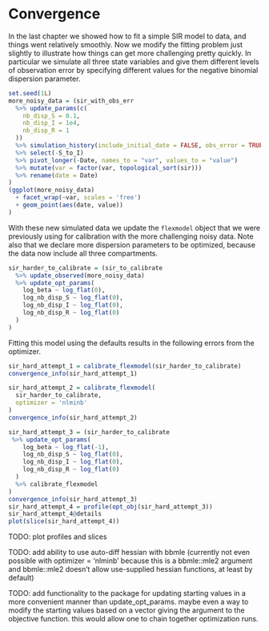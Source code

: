 # Convergence

In the last chapter we showed how to fit a simple SIR model to data, and things went relatively smoothly. Now we modify the fitting problem just slightly to illustrate how things can get more challenging pretty quickly. In particular we simulate all three state variables and give them different levels of observation error by specifying different values for the negative binomial dispersion parameter.

```r
set.seed(1L)
more_noisy_data = (sir_with_obs_err
  %>% update_params(c(
    nb_disp_S = 0.1,
    nb_disp_I = 1e4,
    nb_disp_R = 1
  ))
  %>% simulation_history(include_initial_date = FALSE, obs_error = TRUE)
  %>% select(-S_to_I)
  %>% pivot_longer(-Date, names_to = "var", values_to = "value")
  %>% mutate(var = factor(var, topological_sort(sir)))
  %>% rename(date = Date)
)
(ggplot(more_noisy_data)
  + facet_wrap(~var, scales = 'free')
  + geom_point(aes(date, value))
)
```

With these new simulated data we update the `flexmodel` object that we were previously using for calibration with the more challenging noisy data. Note also that we declare more dispersion parameters to be optimized, because the data now include all three compartments.

```r
sir_harder_to_calibrate = (sir_to_calibrate
  %>% update_observed(more_noisy_data)
  %>% update_opt_params(
    log_beta ~ log_flat(0),
    log_nb_disp_S ~ log_flat(0),
    log_nb_disp_I ~ log_flat(0),
    log_nb_disp_R ~ log_flat(0)
  )
)
```

Fitting this model using the defaults results in the following errors from the optimizer.

```r
sir_hard_attempt_1 = calibrate_flexmodel(sir_harder_to_calibrate)
convergence_info(sir_hard_attempt_1)
```

```r
sir_hard_attempt_2 = calibrate_flexmodel(
  sir_harder_to_calibrate,
  optimizer = 'nlminb'
)
convergence_info(sir_hard_attempt_2)
```

```r
sir_hard_attempt_3 = (sir_harder_to_calibrate
 %>% update_opt_params(
    log_beta ~ log_flat(-1),
    log_nb_disp_S ~ log_flat(0),
    log_nb_disp_I ~ log_flat(0),
    log_nb_disp_R ~ log_flat(0)
  )
  %>% calibrate_flexmodel
)
convergence_info(sir_hard_attempt_3)
sir_hard_attempt_4 = profile(opt_obj(sir_hard_attempt_3))
sir_hard_attempt_4@details
plot(slice(sir_hard_attempt_4))
```

TODO: plot profiles and slices

TODO: add ability to use auto-diff hessian with bbmle (currently not even possible with optimizer = 'nlminb' because this is a bbmle::mle2 argument and bbmle::mle2 doesn't allow use-supplied hessian functions, at least by default)

TODO: add functionality to the package for updating starting values in a more convenient manner than update_opt_params. maybe even a way to modify the starting values based on a vector giving the argument to the objective function. this would allow one to chain together optimization runs.
